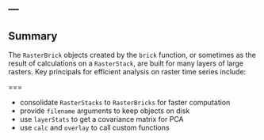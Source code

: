 ---
---

## Summary

The `RasterBrick` objects created by the `brick` function, or sometimes as the
result of calculations on a `RasterStack`, are built for many layers of large
rasters. Key principals for efficient analysis on raster time series include:

===

- consolidate `RasterStacks` to `RasterBricks` for faster computation
- provide `filename` arguments to keep objects on disk
- use `layerStats` to get a covariance matrix for PCA
- use `calc` and `overlay` to call custom functions
